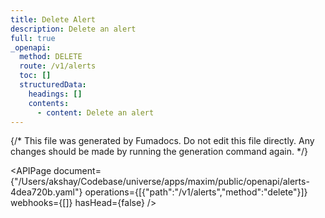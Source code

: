 ```yaml
---
title: Delete Alert
description: Delete an alert
full: true
_openapi:
  method: DELETE
  route: /v1/alerts
  toc: []
  structuredData:
    headings: []
    contents:
      - content: Delete an alert
---
```


{/* This file was generated by Fumadocs.
Do not edit this file directly. Any changes should be made by running the generation command again. */}

<APIPage document={"/Users/akshay/Codebase/universe/apps/maxim/public/openapi/alerts-4dea720b.yaml"} operations={[{"path":"/v1/alerts","method":"delete"}]} webhooks={[]} hasHead={false} />